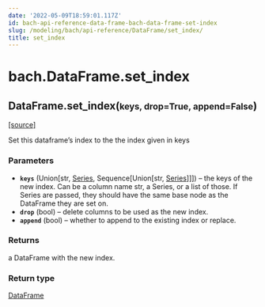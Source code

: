 ```yaml
---
date: '2022-05-09T18:59:01.117Z'
id: bach-api-reference-data-frame-bach-data-frame-set-index
slug: /modeling/bach/api-reference/DataFrame/set_index/
title: set_index
---
```


# bach.DataFrame.set_index

<div className="method">

<h2 className="signature-method"><span className="additional-name">DataFrame.</span><span className="name">set_index(</span><small className="parameter-list"><span className="parameter" id="keys">keys</span>, <span className="parameter" id="drop">drop=True</span>, <span className="parameter" id="append">append=False</span></small>)</h2>


&#8203;<span className="view-source">[[source]](https://github.com/objectiv/objectiv-analytics/blob/main/bach/bach/dataframe.py)</span>

<div className="content">

Set this dataframe’s index to the the index given in keys


### Parameters

* **`keys`** (Union[str, [Series](/modeling/bach/api-reference/Series/index.mdx), Sequence[Union[str, [Series](/modeling/bach/api-reference/Series/index.mdx)]]]) – the keys of the new index. Can be a column name str, a Series, or a list of those. If
Series are passed, they should have the same base node as the DataFrame they are set on.
* **`drop`** (bool) – delete columns to be used as the new index.
* **`append`** (bool) – whether to append to the existing index or replace.



### Returns

a DataFrame with the new index.



### Return type

[DataFrame](/modeling/bach/api-reference/DataFrame/index.mdx)



</div>


</div>
